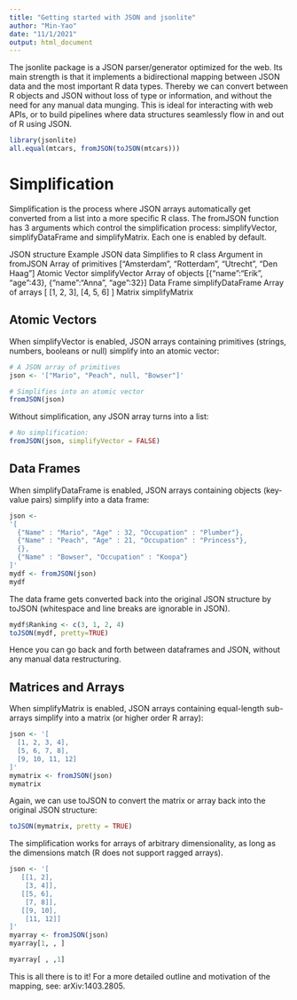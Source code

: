 ```yaml
---
title: "Getting started with JSON and jsonlite"
author: "Min-Yao"
date: "11/1/2021"
output: html_document
---
```


The jsonlite package is a JSON parser/generator optimized for the web. Its main strength is that it implements a bidirectional mapping between JSON data and the most important R data types. Thereby we can convert between R objects and JSON without loss of type or information, and without the need for any manual data munging. This is ideal for interacting with web APIs, or to build pipelines where data structures seamlessly flow in and out of R using JSON.


```r
library(jsonlite)
all.equal(mtcars, fromJSON(toJSON(mtcars)))
```

# Simplification

Simplification is the process where JSON arrays automatically get converted from a list into a more specific R class. The fromJSON function has 3 arguments which control the simplification process: simplifyVector, simplifyDataFrame and simplifyMatrix. Each one is enabled by default.

JSON structure	Example JSON data	Simplifies to R class	Argument in fromJSON
Array of primitives	["Amsterdam", "Rotterdam", "Utrecht", "Den Haag"]	Atomic Vector	simplifyVector
Array of objects	[{"name":"Erik", "age":43}, {"name":"Anna", "age":32}]	Data Frame	simplifyDataFrame
Array of arrays	[ [1, 2, 3], [4, 5, 6] ]	Matrix	simplifyMatrix

## Atomic Vectors

When simplifyVector is enabled, JSON arrays containing primitives (strings, numbers, booleans or null) simplify into an atomic vector:

```r
# A JSON array of primitives
json <- '["Mario", "Peach", null, "Bowser"]'

# Simplifies into an atomic vector
fromJSON(json)
```

Without simplification, any JSON array turns into a list:

```r
# No simplification:
fromJSON(json, simplifyVector = FALSE)
```

## Data Frames

When simplifyDataFrame is enabled, JSON arrays containing objects (key-value pairs) simplify into a data frame:

```r
json <-
'[
  {"Name" : "Mario", "Age" : 32, "Occupation" : "Plumber"}, 
  {"Name" : "Peach", "Age" : 21, "Occupation" : "Princess"},
  {},
  {"Name" : "Bowser", "Occupation" : "Koopa"}
]'
mydf <- fromJSON(json)
mydf
```

The data frame gets converted back into the original JSON structure by toJSON (whitespace and line breaks are ignorable in JSON).

```r
mydf$Ranking <- c(3, 1, 2, 4)
toJSON(mydf, pretty=TRUE)
```

Hence you can go back and forth between dataframes and JSON, without any manual data restructuring.

## Matrices and Arrays

When simplifyMatrix is enabled, JSON arrays containing equal-length sub-arrays simplify into a matrix (or higher order R array):

```r
json <- '[
  [1, 2, 3, 4],
  [5, 6, 7, 8],
  [9, 10, 11, 12]
]'
mymatrix <- fromJSON(json)
mymatrix
```

Again, we can use toJSON to convert the matrix or array back into the original JSON structure:

```r
toJSON(mymatrix, pretty = TRUE)
```

The simplification works for arrays of arbitrary dimensionality, as long as the dimensions match (R does not support ragged arrays).

```r
json <- '[
   [[1, 2], 
    [3, 4]],
   [[5, 6], 
    [7, 8]],
   [[9, 10],
    [11, 12]]
]'
myarray <- fromJSON(json)
myarray[1, , ]
```

```r
myarray[ , ,1]
```

This is all there is to it! For a more detailed outline and motivation of the mapping, see: arXiv:1403.2805.






